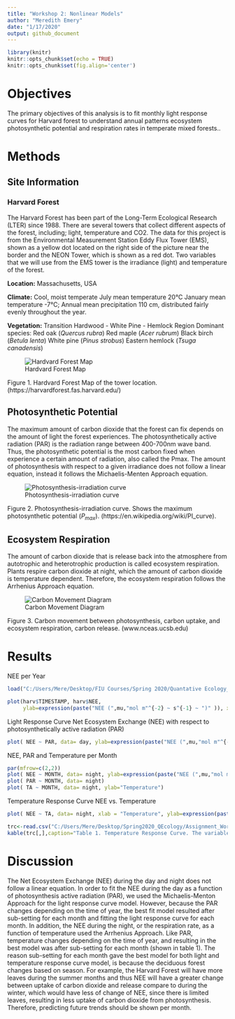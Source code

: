 ```yaml
---
title: "Workshop 2: Nonlinear Models"
author: "Meredith Emery"
date: "1/17/2020"
output: github_document
---
```


```r
library(knitr)
knitr::opts_chunk$set(echo = TRUE)
knitr::opts_chunk$set(fig.align='center')
```
# Objectives
The primary objectives of this analysis is to fit monthly light response curves for Harvard forest to understand annual patterns ecosystem photosynthetic potential and respiration rates in temperate mixed forests..


# Methods

## Site Information 

### Harvard Forest
The Harvard Forest has been part of the Long-Term Ecological Research (LTER) since 1988. There are several towers that collect different aspects of the forest, including; light, temperature and CO2. The data for this project is from the Environmental Measurement Station Eddy Flux Tower (EMS), shown as a yellow dot located on the right side of the picture near the border and the NEON Tower, which is shown as a red dot.  Two variables that we will use from the EMS tower is the irradiance (light) and temperature of the forest. 

**Location:** Massachusetts, USA 

**Climate:** Cool, moist temperate July mean temperature 20°C January mean temperature -7°C; Annual mean precipitation 110 cm, distributed fairly evenly throughout the year.

**Vegetation:** Transition Hardwood - White Pine - Hemlock Region
Dominant species: Red oak (*Quercus rubra*) Red maple (*Acer rubrum*) Black birch (*Betula lenta*) White pine (*Pinus strobus*) Eastern hemlock (*Tsuga canadensis*)


![Hardvard Forest Map](https://harvardforest.fas.harvard.edu/sites/harvardforest.fas.harvard.edu/files/data/p07/hf070/site-map.jpg)

Figure 1. Hardvard Forest Map of the tower location. (https://harvardforest.fas.harvard.edu/)

## Photosynthetic Potential

The maximum amount of carbon dioxide that the forest can fix depends on the amount of light the forest experiences. The photosynthetically active radiation (PAR) is the radiation range between 400-700nm wave band. Thus, the photosynthetic potential is the most carbon fixed when experience a certain amount of radiation, also called the Pmax. 
The amount of photosynthesis with respect to a given irradiance does not follow a linear equation, instead it follows the Michaelis-Menten Approach equation.  



![Photosynthesis-irradiation curve](https://upload.wikimedia.org/wikipedia/commons/6/6d/Photosynthesis-irradiance_curve.gif)

Figure 2. Photosynthesis-irradiation curve. Shows the maximum photosynthetic potential ($P_{max}$). (https://en.wikipedia.org/wiki/PI_curve).

## Ecosystem Respiration

The amount of carbon dioxide that is release back into the atmosphere from autotrophic and heterotrophic production is called ecosystem respiration. Plants respire carbon dioxide at night, which the amount of carbon dioxide is temperature dependent. Therefore, the ecosystem respiration follows the Arrhenius Approach equation. 


![Carbon Movement Diagram](https://www.nceas.ucsb.edu/files/news/images/Carbone_CarbonMovementDiagram_0.png)

Figure 3. Carbon movement between photosynthesis, carbon uptake, and ecosystem respiration, carbon release. (www.nceas.ucsb.edu)

# Results

NEE per Year

```r
load("C:/Users/Mere/Desktop/FIU Courses/Spring 2020/Quantative Ecology_WS/Nonlinear/NLM_Workshop.RData")

plot(harv$TIMESTAMP, harv$NEE,
     ylab=expression(paste("NEE (",mu,"mol m"^{-2} ~ s^{-1} ~ ")" )), xlab="Year")

```

Light Response Curve
Net Ecosystem Exchange (NEE) with respect to photosynthetically active radiation (PAR)
```r
plot( NEE ~ PAR, data= day, ylab=expression(paste("NEE (",mu,"mol m"^{-2} ~ s^{-1} ~ ")" )))
```

NEE, PAR and Temperature per Month

```r
par(mfrow=c(2,2))
plot( NEE ~ MONTH, data= night, ylab=expression(paste("NEE (",mu,"mol m"^{-2} ~ s^{-1} ~ ")" )))
plot( PAR ~ MONTH, data= night)
plot( TA ~ MONTH, data= night, ylab="Temperature")
```


Temperature Response Curve
NEE vs. Temperature

```r
plot( NEE ~ TA, data= night, xlab = "Temperature", ylab=expression(paste("NEE (",mu,"mol m"^{-2} ~ s^{-1} ~ ")" )))
```
```r
trc<-read.csv("C:/Users/Mere/Desktop/Spring2020_QEcology/Assignment_Workshop_2_Nonlinear-models_files\\Temp_Resp_Curve.csv")
kable(trc[,],caption="Table 1. Temperature Response Curve. The variables; Base respirations rate (a) is when temperature is zero, empirical coefficent (b), a.est and b.est is the values given from bootstrap and the standard error of a and b (a.se and b.se)")

```

# Discussion 

The Net Ecosystem Exchange (NEE) during the day and night does not follow a linear equation. In order to fit the NEE during the day as a function of photosynthesis active radiation (PAR), we used the Michaelis-Menton Approach for the light response curve model. However, because the PAR changes depending on the time of year, the best fit model resulted after sub-setting for each month and fitting the light response curve for each month. In addition, the NEE during the night, or the respiration rate, as a function of temperature used the Arrhenius Approach. Like PAR, temperature changes depending on the time of year, and resulting in the best model was after sub-setting for each month (shown in table 1). The reason sub-setting for each month gave the best model for both light and temperature response curve model, is because the deciduous forest changes based on season. For example, the Harvard Forest will have more leaves during the summer months and thus NEE will have a greater change between uptake of carbon dioxide and release compare to during the winter, which would have less of change of NEE, since there is limited leaves, resulting in less uptake of carbon dioxide from photosynthesis. Therefore, predicting future trends should be shown per month. 

